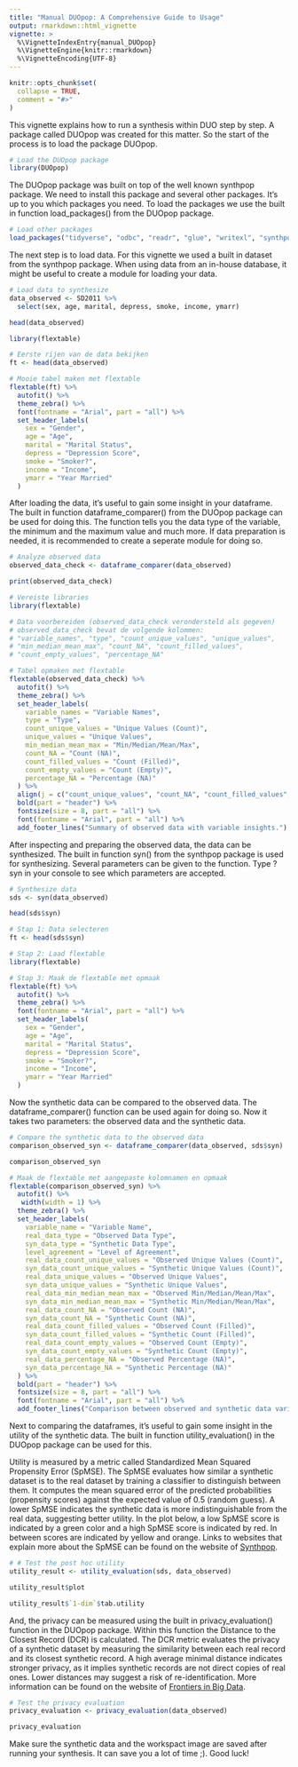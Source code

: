```yaml
---
title: "Manual DUOpop: A Comprehensive Guide to Usage"
output: rmarkdown::html_vignette
vignette: >
  %\VignetteIndexEntry{manual_DUOpop}
  %\VignetteEngine{knitr::rmarkdown}
  %\VignetteEncoding{UTF-8}
---
```


```r
knitr::opts_chunk$set(
  collapse = TRUE,
  comment = "#>"
)
```

This vignette explains how to run a synthesis within DUO step by step. A package called DUOpop was created for this matter. So the start of the process is to load the package DUOpop.

```r
# Load the DUOpop package 
library(DUOpop)

```

The DUOpop package was built on top of the well known synthpop package. We need to install this package and several other packages. It's up to you which packages you need. To load the packages we use the built in function load_packages() from the DUOpop package.

```r
# Load other packages 
load_packages("tidyverse", "odbc", "readr", "glue", "writexl", "synthpop", "flextable")

```

The next step is to load data. For this vignette we used a built in dataset from the synthpop package. When using data from an in-house database, it might be useful to create a module for loading your data.

```r

# Load data to synthesize 
data_observed <- SD2011 %>%
  select(sex, age, marital, depress, smoke, income, ymarr)

head(data_observed)

```

```r


library(flextable)

# Eerste rijen van de data bekijken
ft <- head(data_observed)

# Mooie tabel maken met flextable
flextable(ft) %>%
  autofit() %>%
  theme_zebra() %>%
  font(fontname = "Arial", part = "all") %>%
  set_header_labels(
    sex = "Gender",
    age = "Age",
    marital = "Marital Status",
    depress = "Depression Score",
    smoke = "Smoker?",
    income = "Income",
    ymarr = "Year Married"
  )


```

After loading the data, it's useful to gain some insight in your dataframe. The built in function dataframe_comparer() from the DUOpop package can be used for doing this. The function tells you the data type of the variable, the minimum and the maximum value and much more. If data preparation is needed, it is recommended to create a seperate module for doing so.

```r
# Analyze observed data   
observed_data_check <- dataframe_comparer(data_observed)

print(observed_data_check)

```

```r
# Vereiste libraries
library(flextable)

# Data voorbereiden (observed_data_check verondersteld als gegeven)
# observed_data_check bevat de volgende kolommen:
# "variable_names", "type", "count_unique_values", "unique_values", 
# "min_median_mean_max", "count_NA", "count_filled_values", 
# "count_empty_values", "percentage_NA"

# Tabel opmaken met flextable
flextable(observed_data_check) %>%
  autofit() %>%
  theme_zebra() %>%
  set_header_labels(
    variable_names = "Variable Names",
    type = "Type",
    count_unique_values = "Unique Values (Count)",
    unique_values = "Unique Values",
    min_median_mean_max = "Min/Median/Mean/Max",
    count_NA = "Count (NA)",
    count_filled_values = "Count (Filled)",
    count_empty_values = "Count (Empty)",
    percentage_NA = "Percentage (NA)"
  ) %>%
  align(j = c("count_unique_values", "count_NA", "count_filled_values", "count_empty_values", "percentage_NA"), align = "center") %>%
  bold(part = "header") %>%
  fontsize(size = 8, part = "all") %>%
  font(fontname = "Arial", part = "all") %>%
  add_footer_lines("Summary of observed data with variable insights.")

```


After inspecting and preparing the observed data, the data can be synthesized. The built in function syn() from the synthpop package is used for synthesizing. Several parameters can be given to the function. Type ?syn in your console to see which parameters are accepted.

```r
# Synthesize data 
sds <- syn(data_observed)

```

```r
head(sds$syn)
```

```r
# Stap 1: Data selecteren
ft <- head(sds$syn)

# Stap 2: Laad flextable
library(flextable)

# Stap 3: Maak de flextable met opmaak
flextable(ft) %>%
  autofit() %>%
  theme_zebra() %>%
  font(fontname = "Arial", part = "all") %>%
  set_header_labels(
    sex = "Gender",
    age = "Age",
    marital = "Marital Status",
    depress = "Depression Score",
    smoke = "Smoker?",
    income = "Income",
    ymarr = "Year Married"
  )

```

Now the synthetic data can be compared to the observed data. The dataframe_comparer() function can be used again for doing so. Now it takes two parameters: the observed data and the synthetic data.

```r
# Compare the synthetic data to the observed data 
comparison_observed_syn <- dataframe_comparer(data_observed, sds$syn)

comparison_observed_syn

```

```r

# Maak de flextable met aangepaste kolomnamen en opmaak
flextable(comparison_observed_syn) %>%
  autofit() %>%
   width(width = 1) %>%
  theme_zebra() %>%
  set_header_labels(
    variable_name = "Variable Name",
    real_data_type = "Observed Data Type",
    syn_data_type = "Synthetic Data Type",
    level_agreement = "Level of Agreement",
    real_data_count_unique_values = "Observed Unique Values (Count)",
    syn_data_count_unique_values = "Synthetic Unique Values (Count)",
    real_data_unique_values = "Observed Unique Values",
    syn_data_unique_values = "Synthetic Unique Values",
    real_data_min_median_mean_max = "Observed Min/Median/Mean/Max",
    syn_data_min_median_mean_max = "Synthetic Min/Median/Mean/Max",
    real_data_count_NA = "Observed Count (NA)",
    syn_data_count_NA = "Synthetic Count (NA)",
    real_data_count_filled_values = "Observed Count (Filled)",
    syn_data_count_filled_values = "Synthetic Count (Filled)",
    real_data_count_empty_values = "Observed Count (Empty)",
    syn_data_count_empty_values = "Synthetic Count (Empty)",
    real_data_percentage_NA = "Observed Percentage (NA)",
    syn_data_percentage_NA = "Synthetic Percentage (NA)"
  ) %>%
  bold(part = "header") %>%
  fontsize(size = 8, part = "all") %>%
  font(fontname = "Arial", part = "all") %>%
  add_footer_lines("Comparison between observed and synthetic data variables.")

```


Next to comparing the dataframes, it's useful to gain some insight in the utility of the synthetic data. The built in function utility_evaluation() in the DUOpop package can be used for this.

Utility is measured by a metric called Standardized Mean Squared Propensity Error (SpMSE). The SpMSE evaluates how similar a synthetic dataset is to the real dataset by training a classifier to distinguish between them. It computes the mean squared error of the predicted probabilities (propensity scores) against the expected value of 0.5 (random guess). A lower SpMSE indicates the synthetic data is more indistinguishable from the real data, suggesting better utility. In the plot below, a low SpMSE score is indicated by a green color and a high SpMSE score is indicated by red. In between scores are indicated by yellow and orange. Links to websites that explain more about the SpMSE can be found on the website of [Synthpop](https://www.synthpop.org.uk/resources.html).

```r
# # Test the post hoc utility
utility_result <- utility_evaluation(sds, data_observed)

utility_result$plot

```


```r
utility_result$`1-dim`$tab.utility

```

And, the privacy can be measured using the built in privacy_evaluation() function in the DUOpop package. Within this function the Distance to the Closest Record (DCR) is calculated. The DCR metric evaluates the privacy of a synthetic dataset by measuring the similarity between each real record and its closest synthetic record. A high average minimal distance indicates stronger privacy, as it implies synthetic records are not direct copies of real ones. Lower distances may suggest a risk of re-identification. More information can be found on the website of [Frontiers in Big Data](https://www.frontiersin.org/journals/big-data/articles/10.3389/fdata.2021.679939/full). 

```r
# Test the privacy evaluation
privacy_evaluation <- privacy_evaluation(data_observed)

privacy_evaluation

```

Make sure the synthetic data and the workspact image are saved after running your synthesis. It can save you a lot of time ;). Good luck!
